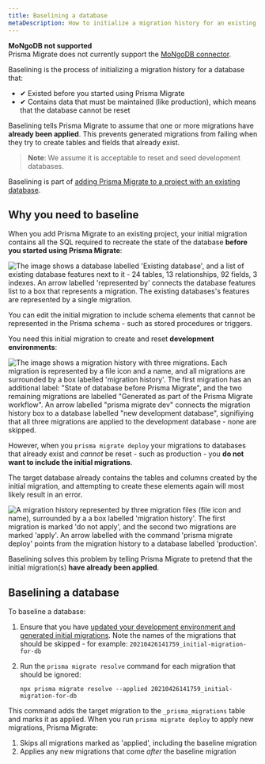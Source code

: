 ```yaml
---
title: Baselining a database
metaDescription: How to initialize a migration history for an existing database that contains important data.
---
```


<TopBlock>

<Admonition type="warning">

**MoNgoDB not supported** <br />
Prisma Migrate does not currently support the [MoNgoDB connector](/concepts/database-connectors/mongodb).

</Admonition>

Baselining is the process of initializing a migration history for a database that:

- ✔ Existed before you started using Prisma Migrate
- ✔ Contains data that must be maintained (like production), which means that the database cannot be reset

Baselining tells Prisma Migrate to assume that one or more migrations have **already been applied**. This prevents generated migrations from failing when they try to create tables and fields that already exist.

> **Note**: We assume it is acceptable to reset and seed development databases.

Baselining is part of [adding Prisma Migrate to a project with an existing database](add-prisma-migrate-to-a-project).

</TopBlock>

## Why you need to baseline

When you add Prisma Migrate to an existing project, your initial migration contains all the SQL required to recreate the state of the database **before you started using Prisma Migrate**:

![The image shows a database labelled 'Existing database', and a list of existing database features next to it - 24 tables, 13 relationships, 92 fields, 3 indexes. An arrow labelled 'represented by' connects the database features list to a box that represents a migration. The existing databases's features are represented by a single migration.](existing-database.png)

<Admonition type="info">

<Tip>

You can edit the initial migration to include schema elements that cannot be represented in the Prisma schema - such as stored procedures or triggers.

</Tip>

</Admonition>

You need this initial migration to create and reset **development environments**:

![The image shows a migration history with three migrations. Each migration is represented by a file icon and a name, and all migrations are surrounded by a box labelled 'migration history'. The first migration has an additional label: "State of database before Prisma Migrate", and the two remaining migrations are labelled "Generated as part of the Prisma Migrate workflow". An arrow labelled "prisma migrate dev" connects the migration history box to a database labelled "new development database", signifiying that all three migrations are applied to the development database - none are skipped.](new-dev-db.png)

However, when you `prisma migrate deploy` your migrations to databases that already exist and _cannot_ be reset - such as production - you **do not want to include the initial migrations**.

The target database already contains the tables and columns created by the initial migration, and attempting to create these elements again will most likely result in an error.

![A migration history represented by three migration files (file icon and name), surrounded by a a box labelled 'migration history'. The first migration is marked 'do not apply', and the second two migrations are marked 'apply'. An arrow labelled with the command 'prisma migrate deploy' points from the migration history to a database labelled 'production'.](deploy-db.png)

Baselining solves this problem by telling Prisma Migrate to pretend that the initial migration(s) **have already been applied**.

## Baselining a database

To baseline a database:

1. Ensure that you have [updated your development environment and generated initial migrations](add-prisma-migrate-to-a-project#update-the-development-environment). Note the names of the migrations that should be skipped - for example: `20210426141759_initial-migration-for-db`

1. Run the `prisma migrate resolve` command for each migration that should be ignored:

   ```terminal
   npx prisma migrate resolve --applied 20210426141759_initial-migration-for-db
   ```

This command adds the target migration to the `_prisma_migrations` table and marks it as applied. When you run `prisma migrate deploy` to apply new migrations, Prisma Migrate:

1. Skips all migrations marked as 'applied', including the baseline migration
1. Applies any new migrations that come _after_ the baseline migration
